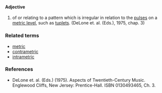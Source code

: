 ====Adjective====
#of or relating to a pattern which is irregular in relation to the [[pulse]]s on a [[metric level]], such as [[tuplet]]s. (DeLone et. al. (Eds.), 1975, chap. 3)

===Related terms===
*[[metric]]
*[[contrametric]]
*[[intrametric]]

===References===
*DeLone et. al. (Eds.) (1975). Aspects of Twentieth-Century Music. Englewood Cliffs, New Jersey: Prentice-Hall. ISBN 0130493465, Ch. 3.